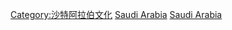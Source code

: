 {{Commons cat|Sports in Saudi Arabia}}

[[Category:沙特阿拉伯文化|Category:沙特阿拉伯文化]]
[[Category:亞洲各國體育|Saudi Arabia]]
[[Category:阿拉伯世界體育|Saudi Arabia]]